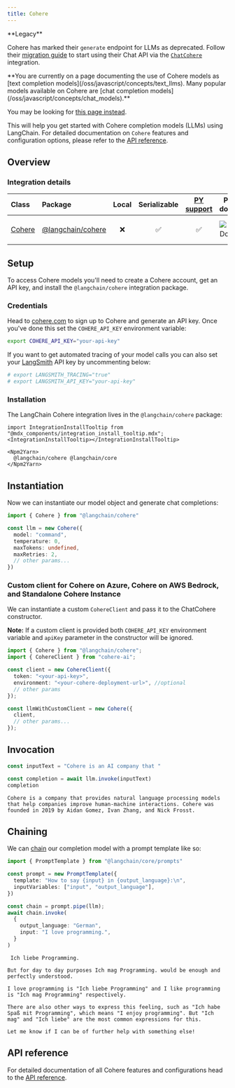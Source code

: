 ```yaml
---
title: Cohere
---
```


<Warning>
**Legacy**

Cohere has marked their `generate` endpoint for LLMs as deprecated. Follow their [migration guide](https://docs.cohere.com/docs/migrating-from-cogenerate-to-cochat) to start using their Chat API via the [`ChatCohere`](/oss/javascript/integrations/chat/cohere) integration.
</Warning>

<Warning>
**You are currently on a page documenting the use of Cohere models as [text completion models](/oss/javascript/concepts/text_llms). Many popular models available on Cohere are [chat completion models](/oss/javascript/concepts/chat_models).**

You may be looking for [this page instead](/oss/javascript/integrations/chat/cohere/).
</Warning>

This will help you get started with Cohere completion models (LLMs) using LangChain. For detailed documentation on `Cohere` features and configuration options, please refer to the [API reference](https://api.js.langchain.com/classes/langchain_cohere.Cohere.html).

## Overview

### Integration details

| Class | Package | Local | Serializable | [PY support](https://python.langchain.com/docs/integrations/llms/cohere) | Package downloads | Package latest |
| :--- | :--- | :---: | :---: |  :---: | :---: | :---: |
| [Cohere](https://api.js.langchain.com/classes/langchain_cohere.Cohere.html) | [@langchain/cohere](https://api.js.langchain.com/modules/langchain_cohere.html) | ❌ | ✅ | ✅ | ![NPM - Downloads](https://img.shields.io/npm/dm/@langchain/cohere?style=flat-square&label=%20&) | ![NPM - Version](https://img.shields.io/npm/v/@langchain/cohere?style=flat-square&label=%20&) |

## Setup

To access Cohere models you'll need to create a Cohere account, get an API key, and install the `@langchain/cohere` integration package.

### Credentials

Head to [cohere.com](https://cohere.com) to sign up to Cohere and generate an API key. Once you've done this set the `COHERE_API_KEY` environment variable:

```bash
export COHERE_API_KEY="your-api-key"
```

If you want to get automated tracing of your model calls you can also set your [LangSmith](https://docs.smith.langchain.com/) API key by uncommenting below:

```bash
# export LANGSMITH_TRACING="true"
# export LANGSMITH_API_KEY="your-api-key"
```

### Installation

The LangChain Cohere integration lives in the `@langchain/cohere` package:

```{=mdx}
import IntegrationInstallTooltip from "@mdx_components/integration_install_tooltip.mdx";
<IntegrationInstallTooltip></IntegrationInstallTooltip>

<Npm2Yarn>
  @langchain/cohere @langchain/core
</Npm2Yarn>

```

## Instantiation

Now we can instantiate our model object and generate chat completions:

```typescript
import { Cohere } from "@langchain/cohere"

const llm = new Cohere({
  model: "command",
  temperature: 0,
  maxTokens: undefined,
  maxRetries: 2,
  // other params...
})
```

### Custom client for Cohere on Azure, Cohere on AWS Bedrock, and Standalone Cohere Instance

We can instantiate a custom `CohereClient` and pass it to the ChatCohere constructor.

**Note:** If a custom client is provided both `COHERE_API_KEY` environment variable and `apiKey` parameter in the constructor will be ignored.

```typescript
import { Cohere } from "@langchain/cohere";
import { CohereClient } from "cohere-ai";

const client = new CohereClient({
  token: "<your-api-key>",
  environment: "<your-cohere-deployment-url>", //optional
  // other params
});

const llmWithCustomClient = new Cohere({
  client,
  // other params...
});
```

## Invocation

```typescript
const inputText = "Cohere is an AI company that "

const completion = await llm.invoke(inputText)
completion
```

```output
Cohere is a company that provides natural language processing models that help companies improve human-machine interactions. Cohere was founded in 2019 by Aidan Gomez, Ivan Zhang, and Nick Frosst.
```

## Chaining

We can [chain](/oss/javascript/how-to/sequence/) our completion model with a prompt template like so:

```typescript
import { PromptTemplate } from "@langchain/core/prompts"

const prompt = new PromptTemplate({
  template: "How to say {input} in {output_language}:\n",
  inputVariables: ["input", "output_language"],
})

const chain = prompt.pipe(llm);
await chain.invoke(
  {
    output_language: "German",
    input: "I love programming.",
  }
)
```

```output
 Ich liebe Programming.

But for day to day purposes Ich mag Programming. would be enough and perfectly understood.

I love programming is "Ich liebe Programming" and I like programming is "Ich mag Programming" respectively.

There are also other ways to express this feeling, such as "Ich habe Spaß mit Programming", which means "I enjoy programming". But "Ich mag" and "Ich liebe" are the most common expressions for this.

Let me know if I can be of further help with something else!
```

## API reference

For detailed documentation of all Cohere features and configurations head to the [API reference](https://api.js.langchain.com/classes/langchain_cohere.Cohere.html).
